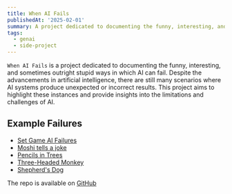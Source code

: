 ```yaml
---
title: When AI Fails
publishedAt: '2025-02-01'
summary: A project dedicated to documenting the funny, interesting, and sometimes outright stupid ways in which AI can fail.
tags:
  - genai
  - side-project
---
```


`When AI Fails` is a project dedicated to documenting the funny, interesting, and sometimes outright stupid ways in which AI can fail. Despite the advancements in artificial intelligence, there are still many scenarios where AI systems produce unexpected or incorrect results. This project aims to highlight these instances and provide insights into the limitations and challenges of AI.

## Example Failures

- [Set Game AI Failures](https://github.com/vnglst/when-ai-fails/blob/main/playing-set/README.md)
- [Moshi tells a joke](https://github.com/vnglst/when-ai-fails/blob/main/elephants-hiding/README.md)
- [Pencils in Trees](https://github.com/vnglst/when-ai-fails/blob/main/pencils-in-trees/README.md)
- [Three-Headed Monkey](https://github.com/vnglst/when-ai-fails/blob/main/three-headed-monkey/README.md)
- [Shepherd's Dog](https://github.com/vnglst/when-ai-fails/blob/main/shepards-dog/README.md)

The repo is available on [GitHub](https://github.com/vnglst/when-ai-fails)